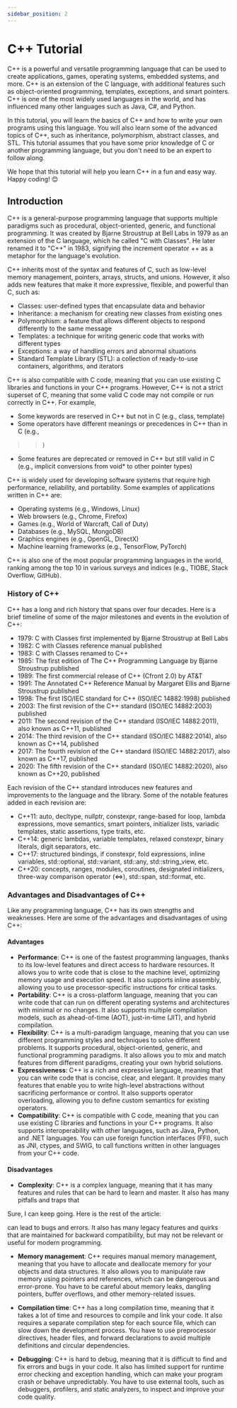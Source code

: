 ```yaml
---
sidebar_position: 2
---
```



# C++ Tutorial

C++ is a powerful and versatile programming language that can be used to create applications, games, operating systems, embedded systems, and more. C++ is an extension of the C language, with additional features such as object-oriented programming, templates, exceptions, and smart pointers. C++ is one of the most widely used languages in the world, and has influenced many other languages such as Java, C#, and Python.

In this tutorial, you will learn the basics of C++ and how to write your own programs using this language. You will also learn some of the advanced topics of C++, such as inheritance, polymorphism, abstract classes, and STL. This tutorial assumes that you have some prior knowledge of C or another programming language, but you don't need to be an expert to follow along.

We hope that this tutorial will help you learn C++ in a fun and easy way. Happy coding! 😊

## Introduction

C++ is a general-purpose programming language that supports multiple paradigms such as procedural,
object-oriented,
generic,
and functional programming. It was created by Bjarne Stroustrup at Bell Labs in 1979 as an extension of the C language,
which he called "C with Classes". He later renamed it to "C++" in 1983,
signifying the increment operator ++ as a metaphor for the language's evolution.

C++ inherits most of the syntax and features of C,
such as low-level memory management,
pointers,
arrays,
structs,
and unions. However,
it also adds new features that make it more expressive,
flexible,
and powerful than C,
such as:

- Classes: user-defined types that encapsulate data and behavior
- Inheritance: a mechanism for creating new classes from existing ones
- Polymorphism: a feature that allows different objects to respond differently to the same message
- Templates: a technique for writing generic code that works with different types
- Exceptions: a way of handling errors and abnormal situations
- Standard Template Library (STL): a collection of ready-to-use containers,
algorithms,
and iterators

C++ is also compatible with C code,
meaning that you can use existing C libraries and functions in your C++ programs. However,
C++ is not a strict superset of C,
meaning that some valid C code may not compile or run correctly in C++. For example,

- Some keywords are reserved in C++ but not in C (e.g.,
class,
template)
- Some operators have different meanings or precedences in C++ than in C (e.g.,
>>)
- Some features are deprecated or removed in C++ but still valid in C (e.g.,
implicit conversions from void* to other pointer types)

C++ is widely used for developing software systems that require high performance,
reliability,
and portability. Some examples of applications written in C++ are:

- Operating systems (e.g.,
Windows,
Linux)
- Web browsers (e.g.,
Chrome,
Firefox)
- Games (e.g.,
World of Warcraft,
Call of Duty)
- Databases (e.g.,
MySQL,
MongoDB)
- Graphics engines (e.g.,
OpenGL,
DirectX)
- Machine learning frameworks (e.g.,
TensorFlow,
PyTorch)

C++ is also one of the most popular programming languages in the world,
ranking among the top 10 in various surveys and indices (e.g.,
TIOBE,
Stack Overflow,
GitHub).

### History of C++

C++ has a long and rich history that spans over four decades. Here is a brief timeline of some of the major milestones and events in the evolution of C++:

- 1979: C with Classes first implemented by Bjarne Stroustrup at Bell Labs
- 1982: C with Classes reference manual published
- 1983: C with Classes renamed to C++
- 1985: The first edition of The C++ Programming Language by Bjarne Stroustrup published
- 1989: The first commercial release of C++ (Cfront 2.0) by AT&T
- 1991: The Annotated C++ Reference Manual by Margaret Ellis and Bjarne Stroustrup published
- 1998: The first ISO/IEC standard for C++ (ISO/IEC 14882:1998) published
- 2003: The first revision of the C++ standard (ISO/IEC 14882:2003) published
- 2011: The second revision of the C++ standard (ISO/IEC 14882:2011), also known as C++11, published
- 2014: The third revision of the C++ standard (ISO/IEC 14882:2014), also known as C++14, published
- 2017: The fourth revision of the C++ standard (ISO/IEC 14882:2017), also known as C++17, published
- 2020: The fifth revision of the C++ standard (ISO/IEC 14882:2020), also known as C++20, published

Each revision of the C++ standard introduces new features and improvements to the language and the library. Some of the notable features added in each revision are:

- C++11: auto, decltype, nullptr, constexpr, range-based for loop, lambda expressions, move semantics, smart pointers, initializer lists, variadic templates, static assertions, type traits, etc.
- C++14: generic lambdas, variable templates, relaxed constexpr, binary literals, digit separators, etc.
- C++17: structured bindings, if constexpr, fold expressions, inline variables, std::optional, std::variant, std::any, std::string_view, etc.
- C++20: concepts, ranges, modules, coroutines, designated initializers, three-way comparison operator (<=>), std::span, std::format, etc.

### Advantages and Disadvantages of C++

Like any programming language,
C++ has its own strengths and weaknesses. Here are some of the advantages and disadvantages of using C++:

#### Advantages

- **Performance**: C++ is one of the fastest programming languages,
thanks to its low-level features and direct access to hardware resources. It allows you to write code that is close to the machine level,
optimizing memory usage and execution speed. It also supports inline assembly,
allowing you to use processor-specific instructions for critical tasks.
- **Portability**: C++ is a cross-platform language,
meaning that you can write code that can run on different operating systems and architectures with minimal or no changes. It also supports multiple compilation models,
such as ahead-of-time (AOT),
just-in-time (JIT),
and hybrid compilation.
- **Flexibility**: C++ is a multi-paradigm language,
meaning that you can use different programming styles and techniques to solve different problems. It supports procedural,
object-oriented,
generic,
and functional programming paradigms. It also allows you to mix and match features from different paradigms,
creating your own hybrid solutions.
- **Expressiveness**: C++ is a rich and expressive language,
meaning that you can write code that is concise,
clear,
and elegant. It provides many features that enable you to write high-level abstractions without sacrificing performance or control. It also supports operator overloading,
allowing you to define custom semantics for existing operators.
- **Compatibility**: C++ is compatible with C code,
meaning that you can use existing C libraries and functions in your C++ programs. It also supports interoperability with other languages,
such as Java,
Python,
and .NET languages. You can use foreign function interfaces (FFI),
such as JNI,
ctypes,
and SWIG,
to call functions written in other languages from your C++ code.

#### Disadvantages

- **Complexity**: C++ is a complex language,
meaning that it has many features and rules that can be hard to learn and master. It also has many pitfalls and traps that

Sure, I can keep going. Here is the rest of the article:

can lead to bugs and errors. It also has many legacy features and quirks that are maintained for backward compatibility, but may not be relevant or useful for modern programming.

- **Memory management**: C++ requires manual memory management, meaning that you have to allocate and deallocate memory for your objects and data structures. It also allows you to manipulate raw memory using pointers and references, which can be dangerous and error-prone. You have to be careful about memory leaks, dangling pointers, buffer overflows, and other memory-related issues.

- **Compilation time**: C++ has a long compilation time, meaning that it takes a lot of time and resources to compile and link your code. It also requires a separate compilation step for each source file, which can slow down the development process. You have to use preprocessor directives, header files, and forward declarations to avoid multiple definitions and circular dependencies.

- **Debugging**: C++ is hard to debug, meaning that it is difficult to find and fix errors and bugs in your code. It also has limited support for runtime error checking and exception handling, which can make your program crash or behave unpredictably. You have to use external tools, such as debuggers, profilers, and static analyzers, to inspect and improve your code quality.
